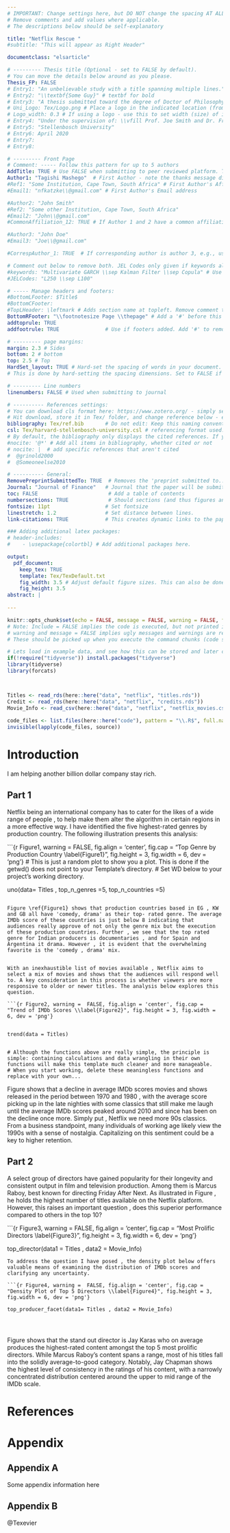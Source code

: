 ```yaml
---
# IMPORTANT: Change settings here, but DO NOT change the spacing AT ALL.
# Remove comments and add values where applicable.
# The descriptions below should be self-explanatory

title: "Netflix Rescue "
#subtitle: "This will appear as Right Header"

documentclass: "elsarticle"

# --------- Thesis title (Optional - set to FALSE by default).
# You can move the details below around as you please.
Thesis_FP: FALSE
# Entry1: "An unbelievable study with a title spanning multiple lines."
# Entry2: "\\textbf{Some Guy}" # textbf for bold
# Entry3: "A thesis submitted toward the degree of Doctor of Philosophy"
# Uni_Logo: Tex/Logo.png # Place a logo in the indicated location (from your root, e.g. defaults to ~/Tex/Logo.png) and uncomment this line. Leave uncommented for no image
# Logo_width: 0.3 # If using a logo - use this to set width (size) of image
# Entry4: "Under the supervision of: \\vfill Prof. Joe Smith and Dr. Frank Smith"
# Entry5: "Stellenbosch University"
# Entry6: April 2020
# Entry7:
# Entry8:

# --------- Front Page
# Comment: ----- Follow this pattern for up to 5 authors
AddTitle: TRUE # Use FALSE when submitting to peer reviewed platform. This will remove author names.
Author1: "Tagishi Mashego"  # First Author - note the thanks message displayed as an italic footnote of first page.
#Ref1: "Some Institution, Cape Town, South Africa" # First Author's Affiliation
#Email1: "nfkatzke\\@gmail.com" # First Author's Email address

#Author2: "John Smith"
#Ref2: "Some other Institution, Cape Town, South Africa"
#Email2: "John\\@gmail.com"
#CommonAffiliation_12: TRUE # If Author 1 and 2 have a common affiliation. Works with _13, _23, etc.

#Author3: "John Doe"
#Email3: "Joe\\@gmail.com"

#CorrespAuthor_1: TRUE  # If corresponding author is author 3, e.g., use CorrespAuthor_3: TRUE

# Comment out below to remove both. JEL Codes only given if keywords also given.
#keywords: "Multivariate GARCH \\sep Kalman Filter \\sep Copula" # Use \\sep to separate
#JELCodes: "L250 \\sep L100"

# ----- Manage headers and footers:
#BottomLFooter: $Title$
#BottomCFooter:
#TopLHeader: \leftmark # Adds section name at topleft. Remove comment to add it.
BottomRFooter: "\\footnotesize Page \\thepage" # Add a '#' before this line to remove footer.
addtoprule: TRUE
addfootrule: TRUE               # Use if footers added. Add '#' to remove line.

# --------- page margins:
margin: 2.3 # Sides
bottom: 2 # bottom
top: 2.5 # Top
HardSet_layout: TRUE # Hard-set the spacing of words in your document. This will stop LaTeX squashing text to fit on pages, e.g.
# This is done by hard-setting the spacing dimensions. Set to FALSE if you want LaTeX to optimize this for your paper.

# --------- Line numbers
linenumbers: FALSE # Used when submitting to journal

# ---------- References settings:
# You can download cls format here: https://www.zotero.org/ - simply search for your institution. You can also edit and save cls formats here: https://editor.citationstyles.org/about/
# Hit download, store it in Tex/ folder, and change reference below - easy.
bibliography: Tex/ref.bib       # Do not edit: Keep this naming convention and location.
csl: Tex/harvard-stellenbosch-university.csl # referencing format used.
# By default, the bibliography only displays the cited references. If you want to change this, you can comment out one of the following:
#nocite: '@*' # Add all items in bibliography, whether cited or not
# nocite: |  # add specific references that aren't cited
#  @grinold2000
#  @Someoneelse2010

# ---------- General:
RemovePreprintSubmittedTo: TRUE  # Removes the 'preprint submitted to...' at bottom of titlepage
Journal: "Journal of Finance"   # Journal that the paper will be submitting to, if RemovePreprintSubmittedTo is set to TRUE.
toc: FALSE                       # Add a table of contents
numbersections: TRUE             # Should sections (and thus figures and tables) be numbered?
fontsize: 11pt                  # Set fontsize
linestretch: 1.2                # Set distance between lines.
link-citations: TRUE            # This creates dynamic links to the papers in reference list.

### Adding additional latex packages:
# header-includes:
#    - \usepackage{colortbl} # Add additional packages here.

output:
  pdf_document:
    keep_tex: TRUE
    template: Tex/TexDefault.txt
    fig_width: 3.5 # Adjust default figure sizes. This can also be done in the chunks of the text.
    fig_height: 3.5
abstract: |
  
---
```


<!-- First: Set your default preferences for chunk options: -->

<!-- If you want a chunk's code to be printed, set echo = TRUE. message = FALSE stops R printing ugly package loading details in your final paper too. I also suggest setting warning = FALSE and checking for warnings in R, else you might find ugly warnings in your paper. -->

```r
knitr::opts_chunk$set(echo = FALSE, message = FALSE, warning = FALSE, fig.width = 6, fig.height = 5, fig.pos="H", fig.pos = 'H')
# Note: Include = FALSE implies the code is executed, but not printed in your pdf.
# warning and message = FALSE implies ugly messages and warnings are removed from your pdf.
# These should be picked up when you execute the command chunks (code sections below) in your rmd, not printed in your paper!

# Lets load in example data, and see how this can be stored and later called from your 'data' folder.
if(!require("tidyverse")) install.packages("tidyverse")
library(tidyverse)
library(forcats)



Titles <- read_rds(here::here("data", "netflix", "titles.rds"))
Credit <- read_rds(here::here("data", "netflix", "credits.rds"))
Movie_Info <- read_csv(here::here("data", "netflix", "netflix_movies.csv"))
 
code_files <- list.files(here::here("code"), pattern = "\\.R$", full.names = TRUE)
invisible(lapply(code_files, source))


```


<!-- ############################## -->
<!-- # Start Writing here: -->
<!-- ############################## -->

# Introduction \label{Introduction}

I am helping another billion dollar company stay rich. 


## Part 1

Netflix being an international company has to cater for the likes of a wide range of people , to help make them alter the algorithm in certain regions in a more effective wqy.  I have identified the five highest-rated genres by production country. The following illustration presents this analysis:

<!-- The following is a code chunk. It must have its own unique name (after the r), or no name. After the comma follows commands for R which are self-explanatory. By default, the code and messages will not be printed in your pdf, just the output: -->

```{r Figure1, warning =  FALSE, fig.align = 'center', fig.cap = "Top Genre by Production Country \\label{Figure1}", fig.height = 3, fig.width = 6, dev = 'png'}
  # This is just a random plot to show you a plot. This is done if the getwd() does not point to your Template's directory.
  # Set WD below to your project's working directory.

uno(data= Titles , top_n_genres =5, top_n_countries =5)

```

Figure \ref{Figure1} shows that production countries based in EG , KW and GB all have 'comedy, drama' as their top- rated genre. The average IMDb score of these countries is just below 8 indicating that audiences really approve of not only the genre mix but the execution of these production countries. Further , we see that the top rated genre for Indian producers is documentaries , and for Spain and Argentina it drama. However , it is evident that the overwhelming favorite is the 'comedy , drama' mix. 


With an inexhaustible list of movies available , Netflix aims to select a mix of movies and shows that the audiences will respond well to. A key consideration in this process is whether viewers are more responsive to older or newer titles. The analysis below explores this question.

```{r Figure2, warning =  FALSE, fig.align = 'center', fig.cap = "Trend of IMDb Scores \\label{Figure2}", fig.height = 3, fig.width = 6, dev = 'png'}


trend(data = Titles)


# Although the functions above are really simple, the principle is simple: containing calculations and data wrangling in their own functions will make this template much cleaner and more manageable.
# When you start working, delete these meaningless functions and replace with your own...

```

Figure \ref{Figure2} shows that a decline in average IMDb scores movies and shows released in the period between 1970 and 1980 , with the average score picking up in the late nighties with some classics that still make me laugh until the average IMDb scores peaked around 2010 and since has been on the decline once more. Simply put , Netflix we need more 90s classics. From a business standpoint, many individuals of working age likely view the 1990s with a sense of nostalgia. Capitalizing on this sentiment could be a key to higher retention. 



\newpage 

## Part 2 

A select group of directors have gained popularity for their longevity and consistent output in film and television production. Among them is Marcus Raboy, best known for directing Friday After Next. As illustrated in Figure \ref{Figure3}, he holds the highest number of titles available on the Netflix platform. However, this raises an important question ,  does this superior performance compared to others in the top 10? 

```{r Figure3, warning =  FALSE, fig.align = 'center', fig.cap = "Most Prolific Directors \\label{Figure3}", fig.height = 3, fig.width = 6, dev = 'png'}

top_director(data1 = Titles , data2 = Movie_Info)




```
To address the question I have posed , the density plot below offers valuable means of examining the distribution of IMDb scores and clarifying any uncertainty. 

```{r Figure4, warning =  FALSE, fig.align = 'center', fig.cap = "Density Plot of Top 5 Directors \\label{Figure4}", fig.height = 3, fig.width = 6, dev = 'png'}

top_producer_facet(data1= Titles , data2 = Movie_Info)




```

Figure \ref{Figure4} shows that the stand out director is Jay Karas who on average produces the highest-rated content amongst the top 5 most prolific directors. While Marcus Raboy's content spans a range, most of his titles fall into the solidly average-to-good category. Notably, Jay Chapman shows the highest level of consistency in the ratings of his content, with a narrowly concentrated distribution centered around the upper to mid range of the IMDb scale. 









<!-- :::::: {.columns data-latex="[T]"} -->
<!-- ::: {.column data-latex="{0.7\textwidth}"} -->
<!-- ```{r, echo=FALSE, fig.width=4, fig.height=4} -->
<!-- par(mar = c(4, 4, .2, .1)) -->
<!-- plot(cars, pch = 19) -->
<!-- ``` -->
<!-- ::: -->
<!-- ::: {.column data-latex="{0.05\textwidth}"} -->
<!-- \ -->
<!-- ::: -->
<!-- ::: {.column data-latex="{0.2\textwidth}"} -->
<!-- \scriptsize -->

<!-- ## Data {-} -->
<!-- The figure on the left-hand side shows the `cars` data. -->

<!-- Lorem ipsum dolor sit amet, consectetur adipiscing elit, sed do -->
<!-- eiusmod tempor incididunt ut labore et dolore magna aliqua. Ut -->
<!-- enim ad minim veniam, quis nostrud exercitation ullamco laboris -->
<!-- nisi ut aliquip ex ea commodo consequat. -->
<!-- ::: -->
<!-- :::::: -->



<!-- $$ -->
<!-- This is a commented out section in the writing part. -->
<!-- Comments are created by highlighting text, amnd pressing CTL+C -->
<!-- \\begin{align} -->
<!-- \\beta = \\alpha^2 -->
<!-- \end{align} -->
<!-- $$ -->



\hfill

<!-- hfill can be used to create a space, like here between text and table. -->

  

<!-- Make title of bibliography here: -->
<!-- \newpage -->

\newpage

# References {-}

<div id="refs"></div>


# Appendix {-}

## Appendix A {-}

Some appendix information here

## Appendix B {-}
 @Texevier 
